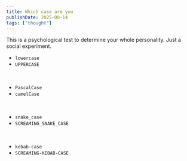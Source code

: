 ```yaml
---
title: Which case are you
publishDate: 2025-08-14
tags: ["thought"]
---
```


This is a psychological test to determine your whole personality. Just a social experiment.

- `lowercase`
- `UPPERCASE`

<br/>

- `PascalCase`
- `camelCase`

<br/>

- `snake_case`
- `SCREAMING_SNAKE_CASE`

<br/>

- `kebab-case`
- `SCREAMING-KEBAB-CASE`
